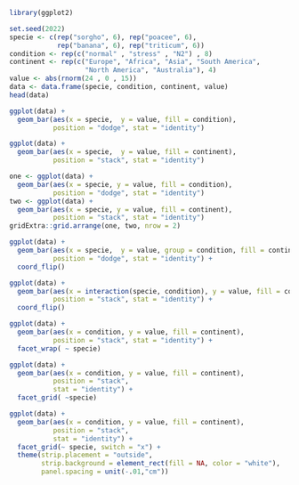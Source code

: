 ```r
library(ggplot2)

set.seed(2022)
specie <- c(rep("sorgho", 6), rep("poacee", 6), 
            rep("banana", 6), rep("triticum", 6))
condition <- rep(c("normal" , "stress" , "N2") , 8)
continent <- rep(c("Europe", "Africa", "Asia", "South America",          
                   "North America", "Australia"), 4)
value <- abs(rnorm(24 , 0 , 15))
data <- data.frame(specie, condition, continent, value)
head(data)
```


```r
ggplot(data) +
  geom_bar(aes(x = specie,  y = value, fill = condition),
           position = "dodge", stat = "identity")
```


```r
ggplot(data) +
  geom_bar(aes(x = specie,  y = value, fill = continent),
           position = "stack", stat = "identity")
```


```r
one <- ggplot(data) +
  geom_bar(aes(x = specie, y = value, fill = condition), 
           position = "dodge", stat = "identity")
two <- ggplot(data) +
  geom_bar(aes(x = specie, y = value, fill = continent), 
           position = "stack", stat = "identity")
gridExtra::grid.arrange(one, two, nrow = 2)
```


```r
ggplot(data) +
  geom_bar(aes(x = specie,  y = value, group = condition, fill = continent),
           position = "dodge", stat = "identity") +
  coord_flip()
```


```r
ggplot(data) +
  geom_bar(aes(x = interaction(specie, condition), y = value, fill = continent),
           position = "stack", stat = "identity") +
  coord_flip()
```


```r
ggplot(data) +
  geom_bar(aes(x = condition, y = value, fill = continent), 
           position = "stack", stat = "identity") +
  facet_wrap( ~ specie)
```


```r
ggplot(data) +
  geom_bar(aes(x = condition, y = value, fill = continent),
           position = "stack",
           stat = "identity") +
  facet_grid( ~specie)
```


```r
ggplot(data) +
  geom_bar(aes(x = condition, y = value, fill = continent),
           position = "stack",
           stat = "identity") +
  facet_grid(~ specie, switch = "x") +
  theme(strip.placement = "outside",
        strip.background = element_rect(fill = NA, color = "white"),
        panel.spacing = unit(-.01,"cm"))
```

